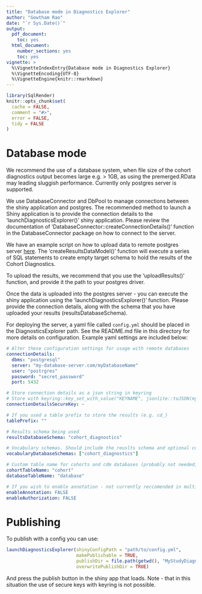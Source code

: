 ```yaml
---
title: "Database mode in Diagnostics Explorer"
author: "Gowtham Rao"
date: "`r Sys.Date()`"
output:
  pdf_document: 
    toc: yes     
  html_document:
    number_sections: yes
    toc: yes
vignette: >
  %\VignetteIndexEntry{Database mode in Diagnostics Explorer}
  %\VignetteEncoding{UTF-8}    
  %\VignetteEngine{knitr::rmarkdown}
---
```


```r
library(SqlRender)
knitr::opts_chunk$set(
  cache = FALSE,
  comment = "#>",
  error = FALSE,
  tidy = FALSE
)
```

# Database mode

We recommend the use of a database system, when file size of the cohort diagnostics output becomes large e.g. > 1GB, as using the premerged.RData may leading sluggish performance. Currently only postgres server is supported.


We use DatabaseConnector and DbPool to manage connections between the shiny application and postgres. The recommended method to launch a Shiny application is to provide the connection details to the 'launchDiagnosticsExplorer()' shiny application. Please review the documentation of 'DatabaseConnector::createConnectionDetails()' function in the DatabaseConnector package on how to connect to the server.


We have an example script on how to upload data to remote postgres server [here](https://github.com/OHDSI/CohortDiagnostics/blob/master/extras/UploadToDatabase.R). The 'createResultsDataModel()' function will execute a series of SQL statements to create empty target schema to hold the results of the Cohort Diagnostics. 

To upload the results, we recommend that you use the 'uploadResults()' function, and provide it the path to your postgres driver.

Once the data is uploaded into the postgres server - you can execute the shiny application using the 'launchDiagnosticsExplorer()' function. Please provide the connection details, along with the schema that you have uploaded your results (resultsDatabaseSchema). 

For deploying the server, a yaml file called `config.yml` should be placed in the DiagnosticsExplorer path.
See the README.md file in this directory for more details on configuration.
Example yaml settings are included below:

```yaml
# Alter these configuration settings for usage with remote databases
connectionDetails:
  dbms: "postgresql"
  server: "my-database-server.com/myDatabaseName"
  user: "postrgres"
  password: "secret_password"
  port: 5432

# Store connection details as a json string in keyring
# Store with keyring::key_set_with_value("KEYNAME", jsonlite::toJSON(myConnectionDetails))
connectionDetailsSecureKey: ~

# If you used a table prefix to store the results (e.g. cd_)
tablePrefix: ""

# Results schema being used
resultsDatabaseSchema: "cohort_diagnostics"

# Vocabulary schemas. Should include the reuslts schema and optional custom vocabularies
vocabularyDatabaseSchemas: ["cohort_diagnostics"]

# Custom table name for cohorts and cdm databases (probably not needed, ignores table prefix)
cohortTableName: "cohort"
databaseTableName: "database"

# If you wish to enable annotation - not currently reccomended in multi-user environments
enableAnnotation: FALSE
enableAuthorization: FALSE
```
# Publishing

To publish with a config you can use:

```r
launchDiagnosticsExplorer(shinyConfigPath = "path/to/config.yml",
                          makePublishable = TRUE,
                          publishDir = file.path(getwd(), "MyStudyDiagnosticsExplorer"),
                          overwritePublishDir = TRUE)
```

And press the publish button in the shiny app that loads.
Note - that in this situation the use of secure keys with keyring is not possible.